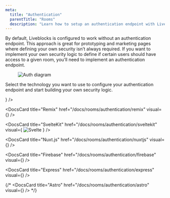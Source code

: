 ```yaml
---
meta:
  title: "Authentication"
  parentTitle: "Rooms"
  description: "Learn how to setup an authentication endpoint with Liveblocks"
---
```


By default, Liveblocks is configured to work without an authentication endpoint.
This approach is great for prototyping and marketing pages where defining your
own security isn’t always required. If you want to implement your own security
logic to define if certain users should have access to a given room, you’ll need
to implement an authentication endpoint.

<Figure>
  <Image
    src="/assets/auth-diagram.png"
    alt="Auth diagram"
    width={768}
    height={576}
  />
</Figure>

Select the technology you want to use to configure your authentication endpoint
and start building your own security logic.

<ListGrid columns={3}>
  <DocsCard
    title="Next.js"
    href="/docs/rooms/authentication/nextjs"
    visual={<DocsNextjsIcon />}
  />
  
  <DocsCard
    title="Remix"
    href="/docs/rooms/authentication/remix"
    visual={<DocsRemixIcon />}
  />
  
  <DocsCard
    title="SvelteKit"
    href="/docs/rooms/authentication/sveltekit"
    visual={
      <img
        alt="Svelte"
        src="/assets/svelte.svg"
        width={20}
        height={24}
        loading="lazy"
      />
    }
  />

  <DocsCard
    title="Nuxt.js"
    href="/docs/rooms/authentication/nuxtjs"
    visual={<DocsNuxtjsIcon />}
  />
  
  <DocsCard
      title="Firebase"
      href="/docs/rooms/authentication/firebase"
      visual={<DocsFirebaseIcon />}
    />
  
  <DocsCard
    title="Express"
    href="/docs/rooms/authentication/express"
    visual={<DocsExpressIcon />}
  />
  
  {/*
  <DocsCard
    title="Astro"
    href="/docs/rooms/authentication/astro"
    visual={<DocsAstroIcon />}
  />
  */}
</ListGrid>

<MissingTechnologyBanner />
